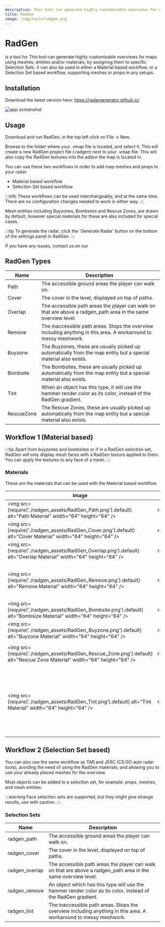 ```yaml
---
description: This tool can generate highly customisable overviews for Counter-Strike 2 maps.
title: RadGen
image: /img/tools/radgen.png
---
```


# RadGen

<Tool name="radgen"/> is a tool for <Game name="cs2"/> This tool can generate highly customisable overviews for maps using meshes, entities and/or materials, by assigning them to specific Selection Sets.
It can also be used in either a Material based workflow, or a Selection Set based workflow, supporting meshes or props in any setups. 

## Installation
Download the latest version here: https://radargenerator.github.io/

![app screenshot](./radgen_assets/app_screenshot.png "App Screenshot")

## Usage

Download and run RadGen, in the top left click on File -> New. 

Browse to the folder where your .vmap file is located, and select it. This will create a new RadGen project file (.radgen) next to your .vmap file. This will also copy the RadGen textures into the addon the map is located in.

You can use these two workflows in order to add map meshes and props to your radar:
- Material based workflow
- Selection Set based workflow

:::info
These workflows can be used interchangeably, and at the same time. There are no configuration changes needed to work in either way.
:::

Mesh entities including Buyzones, Bombsites and Rescue Zones, are drawn by default, however special materials for these are also included for special cases. 

:::tip
To generate the radar, click the 'Generate Radar' button on the bottom of the settings panel in RadGen. 
:::

If you have any issues, contact us on our <Social name="discord" suffix=" server" link="https://discord.com/invite/6RwR6SYBW6" />

## RadGen Types

|Name|Description|
|----|-----------|
|Path|The accessible ground areas the player can walk on.|
|Cover|The cover in the level, displayed on top of paths.|
|Overlap|The accessible path areas the player can walk on that are above a radgen_path area in the same overview level.|
|Remove|The inaccessible path areas. Stops the overview including anything in this area. A workaround to messy meshwork.|
|Buyzone|The Buyzones, these are usually picked up automatically from the map entity but a special material also exists.|
|Bombsite|The Bombsites, these are usually picked up automatically from the map entity but a special material also exists.|
|Tint|When an object has this type, it will use the hammer render color as its color, instead of the RadGen gradient.|
|RescueZone|The Rescue Zones, these are usually picked up automatically from the map entity but a special material also exists.|

## Workflow 1 (Material based)

:::tip
Apart from buyzones and bombsites or if in a RadGen selection set, RadGen will only display mesh faces with a RadGen texture applied to them.\
You can apply the textures to any face of a mesh. 
:::

### Materials

These are the materials that can be used with the Material based workflow. 

|Image|Material Name|Description|
|-----|-------------|-----------|
|<img src={require('./radgen_assets/RadGen_Path.png').default} alt="Path Material" width="64" height="64" />|radgen/RadGen_path|Displays a Path.|
|<img src={require('./radgen_assets/RadGen_Cover.png').default} alt="Cover Material" width="64" height="64" />|radgen/RadGen_cover|Displays Cover.|
|<img src={require('./radgen_assets/RadGen_Overlap.png').default} alt="Overlap Material" width="64" height="64" />|radgen/RadGen_overlap|Displays an Overlap.|
|<img src={require('./radgen_assets/RadGen_Remove.png').default} alt="Remove Material" width="64" height="64" />|radgen/RadGen_remove|Pixels under Remove geometry will not be rendered|
|<img src={require('./radgen_assets/RadGen_Bombsite.png').default} alt="Bombsize Material" width="64" height="64" />|radgen/RadGen_bombsite|Defines a volume as a Bombsite.|
|<img src={require('./radgen_assets/RadGen_Buyzone.png').default} alt="Buyzone Material" width="64" height="64" />|radgen/RadGen_buyzone|Defines a volume as a Buyzone.|
|<img src={require('./radgen_assets/RadGen_Rescue_Zone.png').default} alt="Rescue Zone Material" width="64" height="64" />|radgen/RadGen_rescue_zone|Defines a volume as a Rescue Zone.|
|<img src={require('./radgen_assets/RadGen_Tint.png').default} alt="Tint Material" width="64" height="64" />|radgen/RadGen_tint|When an object has this type, it will use the hammer render color as its color, instead of the RadGen gradient.|

## Workflow 2 (Selection Set based)

You can also use the same workflow as TAR and JERC (CS:GO auto radar tools), avoiding the need of using the RadGen materials, and allowing you to use your already placed meshes for the overview.

Most objects can be added to a selection set, for example: props, meshes, and mesh entities.

:::warning
Face selection sets are supported, but they might give strange results, use with caution.
:::

### Selection Sets

|Name|Description|
|----|-----------|
|radgen_path|The accessible ground areas the player can walk on.|
|radgen_cover|The cover in the level, displayed on top of paths.|
|radgen_overlap|The accessible path areas the player can walk on that are above a radgen_path area in the same overview level.|
|radgen_remove|An object which has this type will use the hammer render color as its color, instead of the RadGen gradient.|
|radgen_tint|The inaccessible path areas. Stops the overview including anything in this area. A workaround to messy meshwork.|
